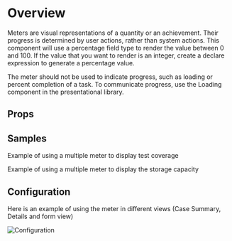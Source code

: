
<Meta of={DemoStories} />

# Overview

Meters are visual representations of a quantity or an achievement. Their progress is determined by user actions, rather than system actions. This component will use a percentage field type to render the value between 0 and 100. If the value that you want to render is an integer, create a declare expression to generate a percentage value.

The meter should not be used to indicate progress, such as loading or percent completion of a task. To communicate progress, use the Loading component in the presentational library.

<Primary />

## Props

<Controls />

## Samples

Example of using a multiple meter to display test coverage

<Story of={DemoStories.Grouped} />

Example of using a multiple meter to display the storage capacity

<Story of={DemoStories.Grouped1} />

## Configuration

Here is an example of using the meter in different views (Case Summary, Details and form view)

![Configuration](Meter_Configuration.jpg)
